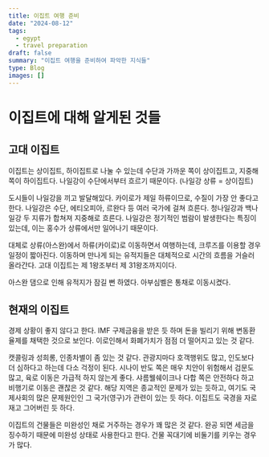 ```yaml
---
title: 이집트 여행 준비
date: "2024-08-12"
tags:
  - egypt
  - travel preparation
draft: false
summary: "이집트 여행을 준비하여 파악한 지식들"
type: Blog
images: []
---
```


# 이집트에 대해 알게된 것들

## 고대 이집트
이집트는 상이집트, 하이집트로 나눌 수 있는데 수단과 가까운 쪽이 상이집트고, 지중해 쪽이 하이집트다.
나일강이 수단에서부터 흐르기 때문이다. (나일강 상류 = 상이집트)

도시들이 나일강을 끼고 발달해있다. 카이로가 제일 하류이므로, 수질이 가장 안 좋다고 한다.
나일강은 수단, 에티오피아, 르완다 등 여러 국가에 걸쳐 흐른다.
청나일강과 백나일강 두 지류가 합쳐져 지중해로 흐른다.
나일강은 정기적인 범람이 발생한다는 특징이 있는데, 이는 홍수가 상류에서만 일어나기 때문이다.

대체로 상류(아스완)에서 하류(카이로)로 이동하면서 여행하는데, 크루즈를 이용할 경우 일정이 짧아진다.
이동하며 만나게 되는 유적지들은 대체적으로 시간의 흐름을 거슬러 올라간다.
고대 이집트는 제 1왕조부터 제 31왕조까지이다.

아스완 댐으로 인해 유적지가 잠길 뻔 하였다. 아부심벨은 통채로 이동시켰다.

## 현재의 이집트
경제 상황이 좋지 않다고 한다. IMF 구제금융을 받은 듯 하며 돈을 빌리기 위해 변동환율제를 채택한 것으로 보인다.
이로인해서 화폐가치가 점점 더 떨어지고 있는 것 같다.

캣콜링과 성희롱, 인종차별이 좀 있는 것 같다. 관광지마다 호객행위도 많고, 인도보다 더 심하다고 하는데 다소 걱정이 된다.
시나이 반도 쪽은 매우 치안이 위험해서 검문도 많고, 육로 이동은 가급적 하지 않는게 좋다.
샤름웰쉐이크나 다합 쪽은 안전하다 하고 비행기로 이동은 괜찮은 것 같다.
해당 지역은 종교적인 문제가 있는 듯하고, 여기도 국제사회의 많은 문제원인인 그 국가(영구)가 관련이 있는 듯 하다.
이집트도 국경을 자로 재고 그어버린 듯 하다.

이집트의 건물들은 미완성인 채로 거주하는 경우가 꽤 많은 것 같다. 완공 되면 세금을 징수하기 때문에 미완성 상태로 사용한다고 한다.
건물 꼭대기에 비둘기를 키우는 경우가 많다.



